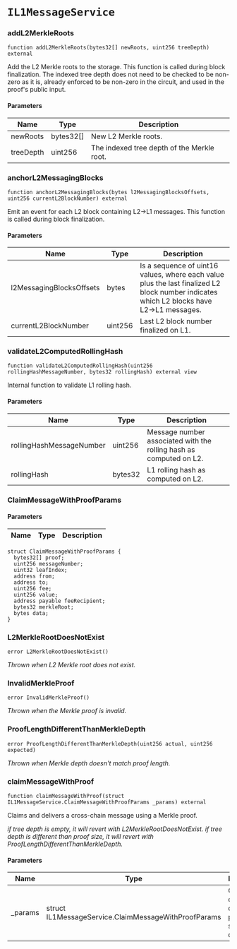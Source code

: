 # `IL1MessageService`

### addL2MerkleRoots

```solidity
function addL2MerkleRoots(bytes32[] newRoots, uint256 treeDepth) external
```

Add the L2 Merkle roots to the storage. This function is called during block finalization.
The indexed tree depth does not need to be checked to be non-zero as it is, already enforced to be non-zero in the circuit, and used in the proof's public input.

#### Parameters

| Name | Type | Description |
| ---- | ---- | ----------- |
| newRoots | bytes32[] | New L2 Merkle roots. |
| treeDepth | uint256 | The indexed tree depth of the Merkle root. |

### anchorL2MessagingBlocks

```solidity
function anchorL2MessagingBlocks(bytes l2MessagingBlocksOffsets, uint256 currentL2BlockNumber) external
```

Emit an event for each L2 block containing L2->L1 messages. This function is called during block finalization.

#### Parameters

| Name | Type | Description |
| ---- | ---- | ----------- |
| l2MessagingBlocksOffsets | bytes | Is a sequence of uint16 values, where each value plus the last finalized L2 block number indicates which L2 blocks have L2->L1 messages. |
| currentL2BlockNumber | uint256 | Last L2 block number finalized on L1. |

### validateL2ComputedRollingHash

```solidity
function validateL2ComputedRollingHash(uint256 rollingHashMessageNumber, bytes32 rollingHash) external view
```

Internal function to validate L1 rolling hash.

#### Parameters

| Name | Type | Description |
| ---- | ---- | ----------- |
| rollingHashMessageNumber | uint256 | Message number associated with the rolling hash as computed on L2. |
| rollingHash | bytes32 | L1 rolling hash as computed on L2. |

### ClaimMessageWithProofParams

#### Parameters

| Name | Type | Description |
| ---- | ---- | ----------- |

```solidity
struct ClaimMessageWithProofParams {
  bytes32[] proof;
  uint256 messageNumber;
  uint32 leafIndex;
  address from;
  address to;
  uint256 fee;
  uint256 value;
  address payable feeRecipient;
  bytes32 merkleRoot;
  bytes data;
}
```

### L2MerkleRootDoesNotExist

```solidity
error L2MerkleRootDoesNotExist()
```

_Thrown when L2 Merkle root does not exist._

### InvalidMerkleProof

```solidity
error InvalidMerkleProof()
```

_Thrown when the Merkle proof is invalid._

### ProofLengthDifferentThanMerkleDepth

```solidity
error ProofLengthDifferentThanMerkleDepth(uint256 actual, uint256 expected)
```

_Thrown when Merkle depth doesn't match proof length._

### claimMessageWithProof

```solidity
function claimMessageWithProof(struct IL1MessageService.ClaimMessageWithProofParams _params) external
```

Claims and delivers a cross-chain message using a Merkle proof.

_if tree depth is empty, it will revert with L2MerkleRootDoesNotExist.
if tree depth is different than proof size, it will revert with ProofLengthDifferentThanMerkleDepth._

#### Parameters

| Name | Type | Description |
| ---- | ---- | ----------- |
| _params | struct IL1MessageService.ClaimMessageWithProofParams | Collection of claim data with proof and supporting data. |

